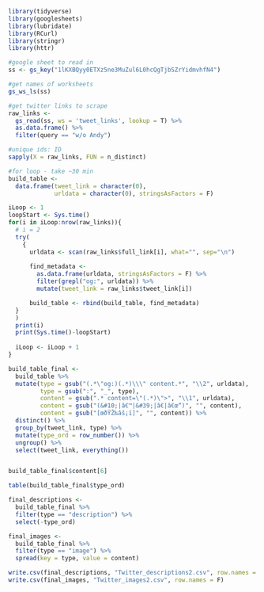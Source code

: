 ```r
library(tidyverse)
library(googlesheets)
library(lubridate)
library(RCurl)
library(stringr)
library(httr)
```

```r
#google sheet to read in
ss <- gs_key("1lKXBQyy0ETXz5ne3MuZul6L0hcQgTjbSZrYidmvhfN4")

#get names of worksheets
gs_ws_ls(ss)

#get twitter links to scrape
raw_links <- 
  gs_read(ss, ws = 'tweet_links', lookup = T) %>% 
  as.data.frame() %>% 
  filter(query == "w/o Andy")

#unique ids: ID
sapply(X = raw_links, FUN = n_distinct)

#for loop - take ~30 min
build_table <-
  data.frame(tweet_link = character(0),
             urldata = character(0), stringsAsFactors = F)

iLoop <- 1
loopStart <- Sys.time()
for(i in iLoop:nrow(raw_links)){
  # i = 2
  try(
    {
      urldata <- scan(raw_links$full_link[i], what="", sep="\n")
      
      find_metadata <-
        as.data.frame(urldata, stringsAsFactors = F) %>%
        filter(grepl("og:", urldata)) %>% 
        mutate(tweet_link = raw_links$tweet_link[i])

      build_table <- rbind(build_table, find_metadata)      
  }
  )
  print(i)
  print(Sys.time()-loopStart)
  
  iLoop <- iLoop + 1
}


```

```r
build_table_final <-
  build_table %>% 
  mutate(type = gsub("(.*\"og:)(.*)\\\" content.*", "\\2", urldata),
         type = gsub(":", "_", type),
         content = gsub(".* content=\"(.*)\">", "\\1", urldata),
         content = gsub("(&#10;|â€™|&#39;|â€|â€œ“)", "", content),
         content = gsub("[œðŸŽ‰âš¡ï]", "", content)) %>% 
  distinct() %>% 
  group_by(tweet_link, type) %>% 
  mutate(type_ord = row_number()) %>% 
  ungroup() %>% 
  select(tweet_link, everything())


build_table_final$content[6]

table(build_table_final$type_ord)

final_descriptions <-
  build_table_final %>% 
  filter(type == "description") %>% 
  select(-type_ord)

final_images <-
  build_table_final %>% 
  filter(type == "image") %>% 
  spread(key = type, value = content)

write.csv(final_descriptions, "Twitter_descriptions2.csv", row.names = F)
write.csv(final_images, "Twitter_images2.csv", row.names = F)

```
